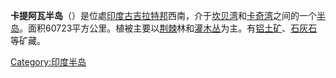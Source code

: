 {{Unreferenced|time=2021-12-27T03:45:12+00:00}}
'''卡提阿瓦半岛'''（{{lang-hi|काठियावाड़}}）是位處[[印度|印度]][[古吉拉特邦|古吉拉特邦]]西南，介于[[坎贝湾|坎贝湾]]和[[卡奇湾|卡奇湾]]之间的一个[[半岛|半岛]]。面积60723平方公里。植被主要以[[荆棘|荆棘]]林和[[灌木丛|灌木丛]]为主。有[[铝土矿|铝土矿]]、[[石灰石|石灰石]]等矿藏。

[[Category:印度半岛|Category:印度半岛]]